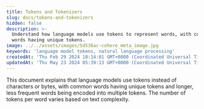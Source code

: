 ```yaml
---
title: Tokens and Tokenizers
slug: docs/tokens-and-tokenizers
hidden: false
description: >-
  Understand how language models use tokens to represent words, with common
  words having unique tokens.
image: ../../assets/images/5d536ac-cohere_meta_image.jpg
keywords: 'language model tokens, natural language processing'
createdAt: 'Thu Feb 29 2024 18:14:01 GMT+0000 (Coordinated Universal Time)'
updatedAt: 'Thu May 23 2024 05:39:13 GMT+0000 (Coordinated Universal Time)'
---
```

This document explains that language models use tokens instead of characters or bytes, with common words having unique tokens and longer, less frequent words being encoded into multiple tokens. The number of tokens per word varies based on text complexity.

